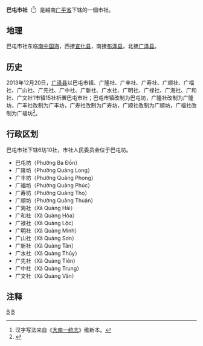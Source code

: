 {{Infobox Settlement
|name                   = 巴屯市社
|settlement_type        = 市社
|official_name          = 
|other_name             = 
|native_name            = {{lang|vi|Thị xã Ba Đồn}}
|nickname               = 
|motto                  = 
|image_skyline          = Chợ Ba Đồn, Quảng Bình.jpeg
|imagesize              = 
|image_caption          = 
|image_flag             = 
|flag_size              = 
|image_seal             = 
|seal_size              = 
|image_shield           = 
|shield_size            = 
|image_blank_emblem     = 
|blank_emblem_size      = 
|image_map              = {{Infobox mapframe|frame-width=250|zoom=10}}
|mapsize                = 
|map_caption            = 
|image_map1             = 
|mapsize1               = 
|map_caption1           = 
|pushpin_map            = Vietnam
|pushpin_label_position = bottom
|pushpin_map_caption    = 
|pushpin_map1           = 
|pushpin_label_position1= 
|pushpin_map_caption1   = 
|subdivision_type       = 国家
|subdivision_name       = {{flag|Vietnam}}
|subdivision_type1      = [[越南行政区划|省]]
|subdivision_name1      = [[广平省|广平省]]
|subdivision_type2      = 行政区划
|subdivision_name2      = 6坊10社
|subdivision_type3      = 
|subdivision_name3      = 
|seat_type              = 
|seat                   = 
|government_type        = 
|leader_title           = 
|leader_name            = 
|leader_title1          = 
|leader_name1           = 
|established_title      = 
|established_date       = 
|area_magnitude         = 
|unit_pref              = 
|area_footnotes         = 
|area_total_km2         = 162
|area_land_km2          = 
|area_water_km2         = 
|area_water_percent     = 
|area_urban_km2         = 
|area_metro_km2         = 
|population_as_of       = 2019年
|population_footnotes   = 
|population_note        = 
|population_total       = 106413
|population_density_km2 = auto
|population_metro             = 
|population_density_metro_km2 = 
|population_urban             = 
|population_density_urban_km2 = 
|timezone               = [[越南标准时间|越南标准时间]]
|utc_offset             = +7
|elevation_footnotes    = 
|elevation_m            = 
|coor_type              = 
|coordinates            = 
|postal_code_type       = 
|postal_code            = 
|area_code              = 
|website                = [https://badon.quangbinh.gov.vn/3cms/ 巴屯市社电子信息门户网站]
|footnotes              = 
}}
'''巴屯市社'''（{{vie|v='''Thị Xã Ba Đồn'''|hn=市社𠀧屯}}<ref>汉字写法来自《[[大南一统志|大南一统志]]》维新本。</ref>）是越南[[广平省|广平省]]下辖的一個市社。

==地理==
巴屯市社东临[[南中国海|南中国海]]，西接[[宣化县_(越南)|宣化县]]，南接[[布泽县|布泽县]]，北接[[广泽县|广泽县]]。

==历史==
2013年12月20日，[[广泽县|广泽县]]以巴屯市镇、广隆社、广丰社、广寿社、广顺社、广福社、广山社、广先社、广中社、广新社、广水社、广明社、广禄社、广海社、广和社、广文社1市镇15社析置巴屯市社；巴屯市镇改制为巴屯坊，广隆社改制为广隆坊，广丰社改制为广丰坊，广寿社改制为广寿坊，广顺社改制为广顺坊，广福社改制为广福坊<ref>{{Cite web |url=https://thuvienphapluat.vn/van-ban/Xay-dung-Do-thi/Nghi-quyet-125-NQ-CP-nam-2013-dieu-chinh-dia-gioi-hanh-chinh-Quang-Trach-Quang-Binh-217097.aspx |title=Nghị quyết 125/NQ-CP năm 2013 điều chỉnh địa giới hành chính huyện Quảng Trạch để thành lập mới thị xã Ba Đồn và 6 phường thuộc thị xã Ba Đồn, tỉnh Quảng Bình do Chính phủ ban hành |accessdate=2020-03-02 |archive-date=2020-03-24 |archive-url=https://web.archive.org/web/20200324191132/https://thuvienphapluat.vn/van-ban/Xay-dung-Do-thi/Nghi-quyet-125-NQ-CP-nam-2013-dieu-chinh-dia-gioi-hanh-chinh-Quang-Trach-Quang-Binh-217097.aspx |dead-url=no }}</ref>。

==行政区划==
巴屯市社下辖6坊10社，市社人民委员会位于巴屯坊。
*巴屯坊（Phường Ba Đồn）
*广隆坊（Phường Quảng Long）
*广丰坊（Phường Quảng Phong）
*广福坊（Phường Quảng Phúc）
*广寿坊（Phường Quảng Thọ）
*广顺坊（Phường Quảng Thuận）
*广海社（Xã Quảng Hải）
*广和社（Xã Quảng Hòa）
*广禄社（Xã Quảng Lộc）
*广明社（Xã Quảng Minh）
*广山社（Xã Quảng Sơn）
*广新社（Xã Quảng Tân）
*广水社（Xã Quảng Thủy）
*广先社（Xã Quảng Tiên）
*广中社（Xã Quảng Trung）
*广文社（Xã Quảng Văn）

==注释==
{{reflist}}

{{广平省行政区划}}
{{越南北中部之县市镇区域划分}}

[[Category:越南市社|B]]
[[Category:广平省|B]]